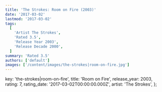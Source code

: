 ```yaml
---
title: 'The Strokes: Room on Fire (2003)'
date: '2017-03-02'
lastmod: '2017-03-02'
tags:
  [
    'Artist The Strokes',
    'Rated 3.5',
    'Release Year 2003',
    'Release Decade 2000',
  ]
summary: 'Rated 3.5'
authors: ['default']
images: ['/content/images/the-strokes|room-on-fire.jpg']
---
```


  key: 'the-strokes|room-on-fire',
  title: 'Room on Fire',
  release_year: 2003,
  rating: 7,
  rating_date: '2017-03-02T00:00:00.000Z',
  artist: 'The Strokes',
};

<MusicRating data={data} />
